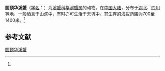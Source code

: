 {{Speciesbox
| name = 圆顶华溪蟹
| status = 
| status_system = 
| image = 
| genus = Sinopotamon
| species = teritisum
| authority = (Dai et al., 1986)<ref name='id12196'>{{cite web| url =http://www.bioinfo.cn/db05/BjdwSpecies.php?action=view&id=12196| title =圆顶华溪蟹| work =《中国动物物种编目数据库》| publisher =中国科学院微生物研究所| author =中国科学院动物研究所| accessdate =2009-04-28| deadurl =yes| archiveurl =https://web.archive.org/web/20160305051635/http://www.bioinfo.cn/db05/BjdwSpecies.php?action=view&id=12196| archivedate =2016-03-05}}</ref>
}}

'''圆顶华溪蟹'''（[[学名|学名]]：{{lang|la|''Sinopotamon teritisum''}}）为[[溪蟹科|溪蟹科]][[华溪蟹属|华溪蟹属]]的动物。在[[中国大陆|中国大陆]]，分布于[[湖北|湖北]]、[[四川|四川]]等地，一般栖息于山溪中，有时亦可生活于天坑中。其生存的海拔范围为700至1400米。<ref name='id12196'/>

== 参考文献 ==
{{reflist}}

{{Wikispecies|Sinopotamon teritisum}}
{{Taxonbar|from=Q14344486}}

[[Category:华溪蟹属|圆顶华溪蟹]]


{{螃蟹小作品}}